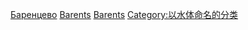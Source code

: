 {{Commonscat|Barents Sea}}

[[Category:俄羅斯海域|Баренцево]]
[[Category:挪威海域|Barents]]
[[Category:北冰洋陸緣海|Barents]]
[[Category:以水体命名的分类|Category:以水体命名的分类]]